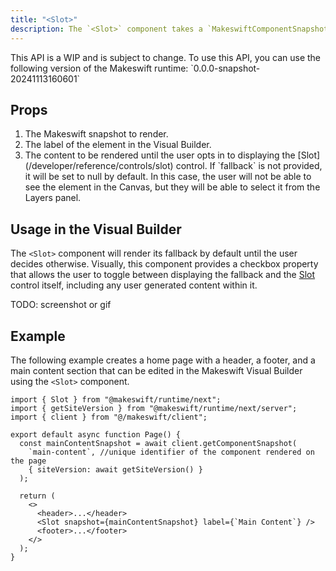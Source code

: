 ```yaml
---
title: "<Slot>"
description: The `<Slot>` component takes a `MakeswiftComponentSnapshot` (returned from calling [getComponentSnapshot](/developer/reference/client/get-component-snapshot)) and renders either a fallback or an editable [Slot](/developer/reference/controls/slot) control.
---
```


<Warning>
  This API is a WIP and is subject to change. To use this API, you can use the
  following version of the Makeswift runtime: `0.0.0-snapshot-20241113160601`
</Warning>

## Props

1. <ParamField query="snapshot" type="MakeswiftComponentSnapshot" required>
     The Makeswift snapshot to render.
   </ParamField>
2. <ParamField query="label" type="string" required>
     The label of the element in the Visual Builder.
   </ParamField>
3. <ParamField query="fallback" type="React.ReactNode">
     The content to be rendered until the user opts in to displaying the
     [Slot](/developer/reference/controls/slot) control.
     <Note>
       If `fallback` is not provided, it will be set to null by default. In this
       case, the user will not be able to see the element in the Canvas, but
       they will be able to select it from the Layers panel.
     </Note>
   </ParamField>

## Usage in the Visual Builder

The `<Slot>` component will render its fallback by default until the user decides otherwise. Visually, this component provides a checkbox property that allows the user to toggle between displaying the fallback and the [Slot](/developer/reference/controls/slot) control itself, including any user generated content within it.

TODO: screenshot or gif

## Example

The following example creates a home page with a header, a footer, and a main content section that can be edited in the Makeswift Visual Builder using the `<Slot>` component.

```tsx @/app/page.tsx
import { Slot } from "@makeswift/runtime/next";
import { getSiteVersion } from "@makeswift/runtime/next/server";
import { client } from "@/makeswift/client";

export default async function Page() {
  const mainContentSnapshot = await client.getComponentSnapshot(
    `main-content`, //unique identifier of the component rendered on the page
    { siteVersion: await getSiteVersion() }
  );

  return (
    <>
      <header>...</header>
      <Slot snapshot={mainContentSnapshot} label={`Main Content`} />
      <footer>...</footer>
    </>
  );
}
```
